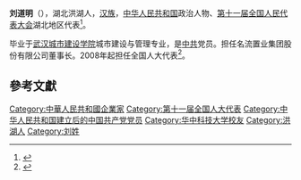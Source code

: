 '''刘道明'''（{{bd|1957年||}}），湖北洪湖人，[[汉族|汉族]]，[[中华人民共和国|中华人民共和国]]政治人物、[[第十一届全国人民代表大会|第十一届全国人民代表大会]]湖北地区代表<ref>{{cite web|author=新华网|title=第十一届全国人大代表|url=http://news.xinhuanet.com/ziliao/2008-03/03/content_7708230.htm?node=36628|publisher=新华网|accessdate=2014-01-07|archive-date=2014-01-10|archive-url=https://web.archive.org/web/20140110211415/http://news.xinhuanet.com/ziliao/2008-03/03/content_7708230.htm?node=36628|dead-url=no}}</ref>。

毕业于[[武汉城市建设学院|武汉城市建设学院]]城市建设与管理专业，是[[中共|中共]]党员。担任名流置业集团股份有限公司董事长。2008年起担任全国人大代表<ref>{{cite news|title=全国人大代表信息-刘道明|url=http://210.82.31.1:8084/delegate/viewDelegate.action?dbid=111576|accessdate=2013-04-05|newspaper=全国人大网|archive-url=https://web.archive.org/web/20140505055317/http://www.npc.gov.cn/delegate/viewDelegate.action?dbid=111576|archive-date=2014-05-05|dead-url=yes}}</ref>。

==參考文獻==
{{reflist}}

[[Category:中華人民共和國企業家|Category:中華人民共和國企業家]]
[[Category:第十一届全国人大代表|Category:第十一届全国人大代表]]
[[Category:中华人民共和国建立后的中国共产党党员|Category:中华人民共和国建立后的中国共产党党员]]
[[Category:华中科技大学校友|Category:华中科技大学校友]]
[[Category:洪湖人|Category:洪湖人]]
[[Category:刘姓|Category:刘姓]]
